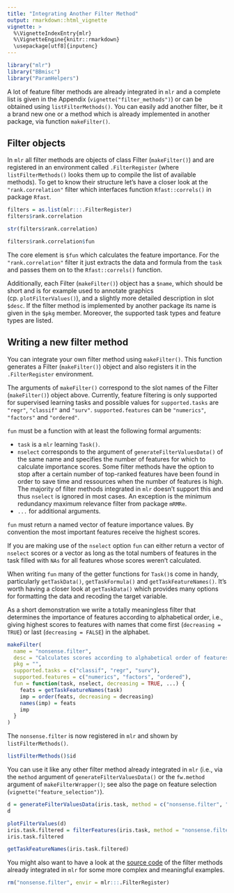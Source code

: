 ```yaml
---
title: "Integrating Another Filter Method"
output: rmarkdown::html_vignette
vignette: >
  %\VignetteIndexEntry{mlr}
  %\VignetteEngine{knitr::rmarkdown}
  \usepackage[utf8]{inputenc}
---
```


```r
library("mlr")
library("BBmisc")
library("ParamHelpers")
```

A lot of feature filter methods are already integrated in `mlr` and a complete list is given in the Appendix (`vignette("filter_methods")`) or can be obtained using `listFilterMethods()`.
You can easily add another filter, be it a brand new one or a method which is already implemented in another package, via function `makeFilter()`.

## Filter objects

In `mlr` all filter methods are objects of class Filter (`makeFilter()`) and are registered in an environment called `.FilterRegister` (where `listFilterMethods()` looks them up to compile the list of available methods).
To get to know their structure let's have a closer look at the `"rank.correlation"` filter which interfaces function `Rfast::correls()` in package `Rfast`.

```r
filters = as.list(mlr:::.FilterRegister)
filters$rank.correlation

str(filters$rank.correlation)

filters$rank.correlation$fun
```

The core element is `$fun` which calculates the feature importance.
For the `"rank.correlation"` filter it just extracts the data and formula from the `task` and passes them on to the `Rfast::correls()` function.

Additionally, each Filter (`makeFilter()`) object has a `$name`, which should be short and is for example used to annotate graphics (cp. `plotFilterValues()`), and a slightly more detailed description in slot `$desc`.
If the filter method is implemented by another package its name is given in the `$pkg` member.
Moreover, the supported task types and feature types are listed.

## Writing a new filter method

You can integrate your own filter method using `makeFilter()`. 
This function generates a Filter (`makeFilter()`) object and also registers it in the `.FilterRegister` environment.

The arguments of `makeFilter()` correspond to the slot names of the Filter (`makeFilter()`) object above.
Currently, feature filtering is only supported for supervised learning tasks and possible values for `supported.tasks` are `"regr"`, `"classif"` and `"surv"`.
`supported.features` can be `"numerics"`, `"factors"` and `"ordered"`.

`fun` must be a function with at least the following formal arguments:

* `task` is a `mlr` learning `Task()`.
* `nselect` corresponds to the argument of `generateFilterValuesData()` of the same name and specifies the number of features for which to calculate importance scores.
  Some filter methods have the option to stop after a certain number of top-ranked features have been found in order to save time and ressources when the number of features is high.
  The majority of filter methods integrated in `mlr` doesn't support this and thus `nselect` is ignored in most cases.
  An exception is the minimum redundancy maximum relevance filter from package `mRMRe`.
* `...` for additional arguments.

`fun` must return a named vector of feature importance values.
By convention the most important features receive the highest scores.

If you are making use of the `nselect` option `fun` can either return a vector of `nselect` scores or a vector as long as the total numbers of features in the task filled with `NAs` for all features whose scores weren't calculated.

When writing `fun` many of the getter functions for `Task()`s come in handy,
particularly `getTaskData()`, `getTaskFormula()` and `getTaskFeatureNames()`.
It's worth having a closer look at `getTaskData()` which provides many options for
formatting the data and recoding the target variable.

As a short demonstration we write a totally meaningless filter that determines the
importance of features according to alphabetical order, i.e., giving highest scores to features with names that come first (`decreasing = TRUE`) or last (`decreasing = FALSE`) in the alphabet.

```r
makeFilter(
  name = "nonsense.filter",
  desc = "Calculates scores according to alphabetical order of features",
  pkg = "",
  supported.tasks = c("classif", "regr", "surv"),
  supported.features = c("numerics", "factors", "ordered"),
  fun = function(task, nselect, decreasing = TRUE, ...) {
    feats = getTaskFeatureNames(task)
    imp = order(feats, decreasing = decreasing)
    names(imp) = feats
    imp
  }
)
```

The `nonsense.filter` is now registered in `mlr` and shown by `listFilterMethods()`.

```r
listFilterMethods()$id
```

You can use it like any other filter method already integrated in `mlr` (i.e., via the `method` argument of `generateFilterValuesData()` or the `fw.method` argument of
`makeFilterWrapper()`; see also the page on feature selection (`vignette("feature_selection")`).

```r
d = generateFilterValuesData(iris.task, method = c("nonsense.filter", "anova.test"))
d

plotFilterValues(d)
iris.task.filtered = filterFeatures(iris.task, method = "nonsense.filter", abs = 2)
iris.task.filtered

getTaskFeatureNames(iris.task.filtered)
```

You might also want to have a look at the [source code](https://github.com/mlr-org/mlr/blob/master/R/Filter.R#L95) of the filter methods already integrated in `mlr` for some more complex and meaningful examples.

```r
rm("nonsense.filter", envir = mlr:::.FilterRegister)
```
